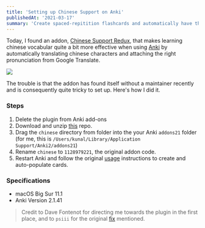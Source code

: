 ```yaml
---
title: 'Setting up Chinese Support on Anki'
publishedAt: '2021-03-17'
summary: 'Create spaced-repitition flashcards and automatically have the english translation and pronunciations filled in.  '
---
```


Today, I found an addon, [Chinese Support Redux](https://github.com/luoliyan/chinese-support-redux), that makes learning chinese vocabular quite a bit more effective when using [Anki](https://ankiweb.net/about) by automatically translating chinese characters and attaching the right pronunciation from Google Translate.

<Image
  src="/static/images/chinese-support-anki/anki-demo-laoshi.gif"
  width={500}
  height={500}
/>

The trouble is that the addon has found itself without a maintainer recently and is consequently quite tricky to set up. Here's how I did it.

### Steps

1. Delete the plugin from Anki add-ons
2. Download and unzip [this](https://github.com/pndurette/gTTS) repo.
3. Drag the `chinese` directory from folder into the your Anki `addons21` folder (for me, this is `/Users/kunal/Library/Application Support/Anki2/addons21`)
4. Rename `chinese` to `1128979221`, the original addon code.
5. Restart Anki and follow the original [usage](https://github.com/luoliyan/chinese-support-redux#usage) instructions to create and auto-populate cards.

### Specifications

- macOS Big Sur 11.1
- Anki Version 2.1.41

> Credit to Dave Fontenot for directing me towards the plugin in the first place, and to `psiii` for the original [fix](https://github.com/luoliyan/chinese-support-redux/issues/169#issuecomment-769820916) mentioned.

